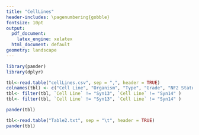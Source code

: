 ```yaml
---
title: "CellLines"
header-includes: \pagenumbering{gobble}
fontsize: 10pt
output:
  pdf_document: 
    latex_engine: xelatex
  html_document: default
geometry: landscape
---
```



```r
library(pander)
library(dplyr)
```


```r
tbl<-read.table("cellLines.csv", sep = ",", header = TRUE)
colnames(tbl) <- c("Cell Line", "Organism", "Type", "Grade", "NF2 Status")
tbl<- filter(tbl, `Cell Line` != "Syn13", `Cell Line` != "Syn14" )
tbl<- filter(tbl, `Cell Line` != "Syn13", `Cell Line` != "Syn14" )

pander(tbl)
```


\pagebreak
```r
tbl<-read.table("Table2.txt", sep = "\t", header = TRUE)
pander(tbl)
```